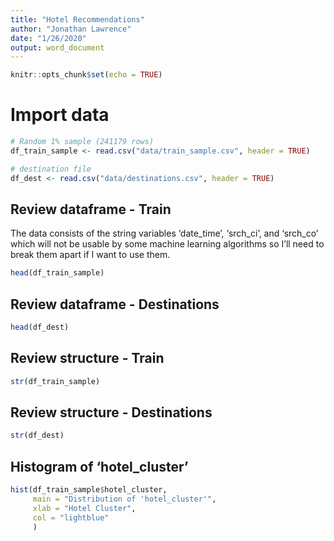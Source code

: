 ```yaml
---
title: "Hotel Recommendations"
author: "Jonathan Lawrence"
date: "1/26/2020"
output: word_document
---
```


```r
knitr::opts_chunk$set(echo = TRUE)
```

# Import data
```r
# Random 1% sample (241179 rows)
df_train_sample <- read.csv("data/train_sample.csv", header = TRUE)

# destination file
df_dest <- read.csv("data/destinations.csv", header = TRUE)
```

## Review dataframe - Train
The data consists of the string variables 'date_time', 'srch_ci', and 'srch_co' which will not be usable by some machine learning algorithms so I'll need to break them apart if I want to use them.

```r
head(df_train_sample)
```

## Review dataframe - Destinations
```r
head(df_dest)
```

## Review structure - Train
```r
str(df_train_sample)
```

## Review structure - Destinations
```r
str(df_dest)
```

## Histogram of 'hotel_cluster'
```r
hist(df_train_sample$hotel_cluster,
     main = "Distribution of 'hotel_cluster'",
     xlab = "Hotel Cluster",
     col = "lightblue"
     )
```